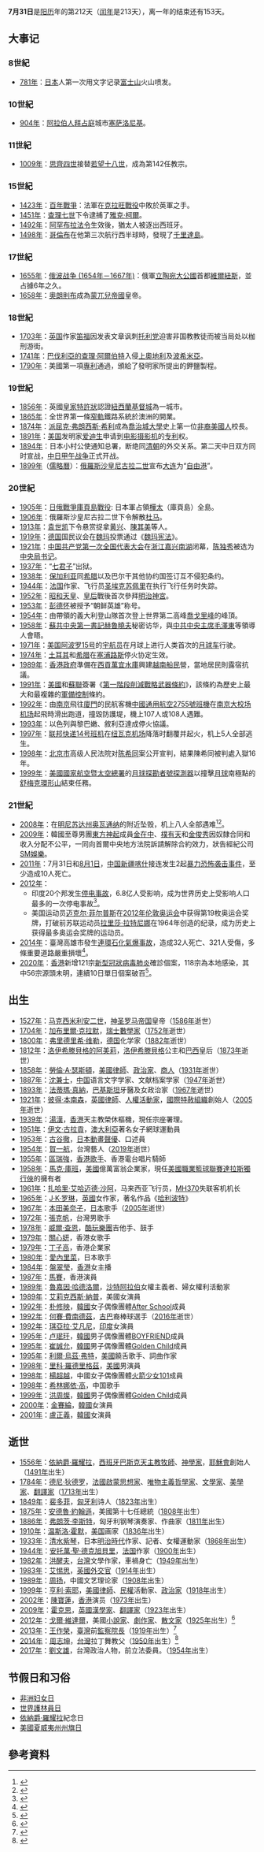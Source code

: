 {{DayInMonth|7}}
{{NoteTA
|G1=Popes
}}
'''7月31日'''是[[阳历|阳历]]年的第212天（[[闰年|闰年]]是213天），离一年的结束还有153天。

== 大事记 ==
=== 8世紀 ===
* [[781年|781年]]：[[日本|日本]]人第一次用文字记录[[富士山|富士山]]火山喷发。
=== 10世紀 ===
* [[904年|904年]]：[[阿拉伯人|阿拉伯人]]{{le|塞薩洛尼基之劫 (904年)|Sack of Thessalonica (904)|攻陷}}[[拜占庭|拜占庭]]城市[[塞萨洛尼基|塞萨洛尼基]]。

=== 11世紀 ===
* [[1009年|1009年]]：[[思齊四世|思齊四世]]接替[[若望十八世|若望十八世]]，成為第142任教宗。

=== 15世紀 ===
* [[1423年|1423年]]：[[百年戰爭|百年戰爭]]：法軍在[[克拉旺戰役|克拉旺戰役]]中敗於英軍之手。
* [[1451年|1451年]]：[[查理七世_(法兰西)|查理七世]]下令逮捕了[[雅克·柯爾|雅克·柯爾]]。
* [[1492年|1492年]]：[[阿罕布拉法令|阿罕布拉法令]]生效後，猶太人被逐出西班牙。
* [[1498年|1498年]]：[[哥倫布|哥倫布]]在他第三次航行西半球時，發現了[[特立尼达岛|千里達島]]。

=== 17世紀 ===
* [[1655年|1655年]]：[[俄波战争_(1654年－1667年)|俄波战争 (1654年－1667年)]]：俄軍{{Link-en|維爾紐斯戰役 (1655年)|Battle of Vilnius (1655)|攻入}}[[立陶宛大公國|立陶宛大公國]]首都[[維爾紐斯|維爾紐斯]]，並占據6年之久。
* [[1658年|1658年]]：[[奧朗則布|奧朗則布]]成為[[蒙兀兒帝國|蒙兀兒帝國]]皇帝。

=== 18世紀 ===
* [[1703年|1703年]]：[[英国|英国]]作家[[丹尼尔·笛福|笛福]]因发表文章讽刺[[托利党|托利党]]迫害非国教教徒而被当局处以枷刑游街。
* [[1741年|1741年]]：[[查理七世_(神聖羅馬帝國)|巴伐利亞的查理·阿爾伯特]]入侵[[上奧地利邦|上奧地利]]及[[波希米亞|波希米亞]]。
* [[1790年|1790年]]：美國第一項[[專利|專利]]通過，頒給了發明家{{le|塞繆爾·霍普金斯|Samuel Hopkins (inventor)}}所提出的鉀鹽製程。

=== 19世紀 ===
* [[1856年|1856年]]：英國[[皇家特許狀|皇家特許狀]]認證[[紐西蘭|紐西蘭]][[基督城|基督城]]為一城市。
* [[1865年|1865年]]：全世界第一條[[窄軌|窄軌]]鐵路系統於澳洲的{{le|格蘭切斯特|Grandchester, Queensland}}開業。
* [[1874年|1874年]]：[[派屈克·弗朗西斯·希利|派屈克·弗朗西斯·希利]]成為[[喬治城大學|喬治城大學]]史上第一位[[非裔美國人|非裔美國人]]校長。
* [[1891年|1891年]]：[[美国|美国]]发明家[[湯瑪斯·愛迪生|爱迪生]]申请到[[电影摄影机|电影摄影机]]的[[专利|专利]]权。
* [[1894年|1894年]]：日本小村公使通知总署，断绝同[[清朝|清朝]]的外交关系。第二天中日双方同时宣战，[[中日甲午战争|中日甲午战争]]正式开战。
* [[1899年|1899年]]（[[儒略曆|儒略曆]]）：[[俄羅斯帝國|俄羅斯]][[沙皇|沙皇]][[尼古拉二世_(俄罗斯)|尼古拉二世]]宣布[[大连|大连]]为“[[自由港|自由港]]”。

=== 20世紀 ===
* [[1905年|1905年]]：[[日俄戰爭|日俄戰爭]][[庫頁島戰役_(1905年)|庫頁島戰役]]: 日本軍占領[[樺太|樺太]]（庫頁島）全島。
* [[1906年|1906年]]：俄羅斯沙皇尼古拉二世下令解散[[國家杜馬|杜马]]。
* [[1913年|1913年]]：[[袁世凯|袁世凯]]下令悬赏捉拿[[黄兴|黄兴]]、[[陳其美|陳其美]]等人。
* [[1919年|1919年]]：[[德国|德国]]国民议会在[[魏玛|魏玛]]投票通过《[[魏玛宪法|魏玛宪法]]》。
* [[1921年|1921年]]：[[中国共产党第一次全国代表大会|中国共产党第一次全国代表大会]]在[[浙江省_(中華民國)|浙江]][[嘉兴市|嘉兴]][[南湖_(嘉兴)|南湖]]闭幕，[[陈独秀|陈独秀]]被选为[[中国共产党中央局书记|中央局书记]]。
* [[1937年|1937年]]：“[[七君子之獄|七君子]]”出狱。
* [[1938年|1938年]]：[[保加利亚|保加利亚]]同[[希腊|希腊]]以及巴尔干其他协约国签订互不侵犯条约。
* [[1944年|1944年]]：[[法国|法国]]作家、飞行员[[圣埃克苏佩里|圣埃克苏佩里]]在执行飞行任务时失踪。
* [[1952年|1952年]]：[[昭和天皇|昭和天皇]]、[[香淳皇后|皇后]]戰後首次參拜[[明治神宮|明治神宮]]。
* [[1953年|1953年]]：[[彭德怀|彭德怀]]被授予“朝鲜英雄”称号。
* [[1954年|1954年]]：由{{le|阿迪托·迪塞奧|Ardito Desio}}帶領的義大利登山隊首次登上世界第二高峰[[喬戈里峰|喬戈里峰]]的峰頂。
* [[1958年|1958年]]：[[苏共中央主要负责人列表|蘇共中央第一書記]][[赫魯曉夫|赫魯曉夫]]秘密访华，與[[中国共产党中央委员会主席|中共中央主席]][[毛澤東|毛澤東]]等領導人會晤。
* [[1971年|1971年]]：[[美国|美国]][[阿波罗15号|阿波罗15号]]的[[宇航员|宇航员]]在月球上进行人类首次的[[月球车|月球车]]行驶。
* [[1974年|1974年]]：[[土耳其|土耳其]]和[[希腊|希腊]]在[[塞浦路斯|塞浦路斯]]停火协定生效。
* [[1989年|1989年]]：[[港英政府|香港政府]]準備在[[西貢區|西貢]][[萬宜水庫|萬宜水庫]]興建[[越南船民|越南船民]]營，當地居民則露宿抗議。
* [[1991年|1991年]]：[[美國|美國]]和[[蘇聯|蘇聯]]簽署《[[第一階段削減戰略武器條約|第一階段削減戰略武器條約]]》，該條約為歷史上最大和最複雜的[[軍備控制|軍備控制]]條約。
* [[1992年|1992年]]：由[[南京|南京]]飛往[[廈門|廈門]]的民航客機[[中國通用航空2755號班機空難|中國通用航空2755號班機]]在[[南京大校场机场|南京大校场机场]]起飛時滑出跑道，撞毀防護堤，機上107人或108人遇難。
* [[1993年|1993年]]：以色列與黎巴嫩、敘利亞達成停火協議。
* [[1997年|1997年]]：[[聯邦快遞14號班機事故|联邦快递14号班机]]在[[紐華克自由國際機場|纽瓦克机场]]降落时翻覆并起火，机上5人全部逃生。
* [[1998年|1998年]]：[[北京市|北京市]]高级人民法院对[[陈希同|陈希同]]案公开宣判，結果陳希同被判處入獄16年。
* [[1999年|1999年]]：[[美國國家航空暨太空總署|美國國家航空暨太空總署]]的[[月球探勘者|月球探勘者號探測器]]以撞擊[[月球|月球]]南極點的[[舒梅克環形山|舒梅克環形山]]結束任務。

=== 21世紀 ===
* [[2008年|2008年]]：{{le|东海岸喷气机81号班机|East Coast Jets Flight 81}}在[[明尼苏达州|明尼苏达州]][[奥瓦通纳_(明尼苏达州)|奥瓦通纳]]的{{le|奥瓦通纳德格纳地区机场|Owatonna Degner Regional Airport}}附近坠毁，机上八人全部遇难<ref>{{Cite web|title=TODD HALE: Remembering a tragic day at the Owatonna Airport|url=https://www.southernminn.com/owatonna_peoples_press/community/article_aefdc2e3-e6e1-58e0-90b4-4c8a9d92901b.html|access-date=2021-05-31|last=columnist|first=TODD HALE Guest|work=Southernminn.com|language=en|archive-date=2021-06-03|archive-url=https://web.archive.org/web/20210603004411/https://www.southernminn.com/owatonna_peoples_press/community/article_aefdc2e3-e6e1-58e0-90b4-4c8a9d92901b.html|dead-url=no}}</ref><ref>{{Cite news|url=http://www.pressofatlanticcity.com/news/breaking/atlantic-city-s-revel-seen-as-memorial-to-executives-who/article_6e6710a0-8453-11e1-bf04-0019bb2963f4.html|title=Atlantic City's Revel seen as memorial to 6 executives who died in plane crash|last=Nguyen|first=Ho|date=2012-04-11|work=[[The_Press_of_Atlantic_City|The Press of Atlantic City]]|accessdate=2021-05-31|archive-date=2021-06-02|archive-url=https://web.archive.org/web/20210602233125/https://pressofatlanticcity.com/news/breaking/atlantic-city-s-revel-seen-as-memorial-to-executives-who/article_6e6710a0-8453-11e1-bf04-0019bb2963f4.html|dead-url=no}}</ref>。
* [[2009年|2009年]]：韓國至尊男團[[東方神起|東方神起]]成員[[金在中|金在中]]、[[樸有天|樸有天]]和[[金俊秀|金俊秀]]因奴隸合同和收入分配不公平，一同向首爾中央地方法院訴請解除合約效力，狀告經紀公司[[SM_Entertainment|SM娛樂]]。
* [[2011年|2011年]]：7月31日和[[8月1日|8月1日]]，[[中华人民共和国|中国]][[新疆维吾尔自治区|新疆]][[喀什市|喀什]]接连发生2起[[2011年喀什暴力恐怖袭击事件|暴力恐怖袭击事件]]，至少造成10人死亡。
* [[2012年|2012年]]：
**印度20个邦发生[[2012年7月印度大停电|停电事故]]，6.8亿人受影响，成为世界历史上受影响人口最多的一次停电事故<ref>{{Cite web|title=印度最大的错误，就是把中国当对手-中新网|url=http://www.chinanews.com/gj/2021/05-01/9468922.shtml|access-date=2021-05-31|work=www.chinanews.com|archive-date=2021-06-03|archive-url=https://web.archive.org/web/20210603000228/http://www.chinanews.com/gj/2021/05-01/9468922.shtml|dead-url=no}}</ref>。
**美国运动员[[迈克尔·菲尔普斯|迈克尔·菲尔普斯]]在[[2012年夏季奥林匹克运动会|2012年伦敦奥运会]]中获得第19枚奥运会奖牌，打破前苏联运动员[[拉里莎·拉特尼娜|拉里莎·拉特尼娜]]在1964年创造的纪录，成为历史上获得最多奥运会奖牌的运动员。
* [[2014年|2014年]]：臺灣高雄市發生[[2014年高雄氣爆事故|連環石化氣爆事故]]，造成32人死亡、321人受傷，多條重要道路嚴重損壞<ref name="KaohsiungExplosions">{{cite news|title=Many dead in Taiwan city gas blasts|url=http://www.taiwansnews.net/index.php/sid/224358099/scat/0dd057261bcc461b/ht/Many-dead-in-Taiwan-city-gas-blasts|accessdate=2014-08-02|publisher=Taiwan's News.Net|archive-url=https://web.archive.org/web/20140808043517/http://www.taiwansnews.net/index.php/sid/224358099/scat/0dd057261bcc461b/ht/Many-dead-in-Taiwan-city-gas-blasts|archive-date=2014-08-08|dead-url=yes}}</ref>。
* [[2020年|2020年]]：[[香港|香港]]新增121宗[[2019冠状病毒病|新型冠狀病毒肺炎]]確診個案，118宗為本地感染，其中56宗源頭未明，連續10日單日個案破百<ref>{{cite news |title=【累計3272宗】本港增121宗確診個案 |url=https://news.now.com/home/local/player?newsId=400042 |accessdate=2020-07-31 |work=now新聞 |date=2020-07-31 |archive-date=2020-08-01 |archive-url=https://web.archive.org/web/20200801190347/https://www.news.now.com/home/local/player?newsId=400042 |dead-url=no }}</ref>。

== 出生 ==
* [[1527年|1527年]]：[[马克西米利安二世_(神圣罗马帝国)|马克西米利安二世]]，[[神圣罗马帝国|神圣罗马帝国]]皇帝（[[1586年|1586年]]逝世）
* [[1704年|1704年]]：[[加布里爾·克拉默|加布里爾·克拉默]]，[[瑞士|瑞士]][[數學家|數學家]]（[[1752年|1752年]]逝世）
* [[1800年|1800年]]：[[弗里德里希·维勒|弗里德里希·维勒]]，[[德国|德国]]化学家（[[1882年|1882年]]逝世）
* [[1812年|1812年]]：[[洛伊希滕貝格的阿美莉|洛伊希滕貝格的阿美莉]]，[[洛伊希滕貝格|洛伊希滕貝格]]公主和[[巴西|巴西]]皇后（[[1873年|1873年]]逝世）
* [[1858年|1858年]]：[[勞倫·A·瑟斯頓|勞倫·A·瑟斯頓]]，[[美國|美國]][[律師|律師]]、[[政治家|政治家]]、[[商人|商人]]（[[1931年|1931年]]逝世）
* [[1887年|1887年]]：[[沈兼士|沈兼士]]，[[中国|中国]]语言文字学家、文献档案学家（[[1947年|1947年]]逝世）
* [[1893年|1893年]]：[[法蒂瑪·真納|法蒂瑪·真納]]，[[巴基斯坦|巴基斯坦]]牙醫及女政治家（[[1967年|1967年]]逝世）
* [[1921年|1921年]]：[[彼得·本南森|彼得·本南森]]，[[英國|英國]][[律師|律師]]、[[人權活動家|人權活動家]]，[[國際特赦組織|國際特赦組織]]創始人（[[2005年|2005年]]逝世）
* [[1939年|1939年]]：[[湯漢|湯漢]]，[[香港|香港]]天主教榮休樞機，現任宗座署理。
* [[1951年|1951年]]：[[伊文·古拉貢|伊文·古拉貢]]，[[澳大利亞|澳大利亞]]著名女子網球運動員
* [[1953年|1953年]]：[[古谷徹|古谷徹]]，[[日本動畫|日本動畫]][[聲優|聲優]]、口述員
* [[1954年|1954年]]：[[賀一航|賀一航]]，台灣藝人（[[2019年|2019年]]逝世）
* [[1955年|1955年]]：[[區瑞強|區瑞強]]，[[香港歌手|香港歌手]]、香港電台唱片騎師
* [[1958年|1958年]]：[[馬克·庫班|馬克·庫班]]，[[美國|美國]]億萬富翁企業家，現任[[美國職業籃球聯賽|美國職業籃球聯賽]][[達拉斯獨行俠|達拉斯獨行俠]]的擁有者
* [[1961年|1961年]]：[[扎哈里·艾哈迈德·沙阿|扎哈里·艾哈迈德·沙阿]]，马来西亚飞行员，[[MH370|MH370]]失联客机机长
* [[1965年|1965年]]：[[乔安·凯瑟琳·罗琳|J·K·罗琳]]，[[英國|英國]]女作家，著名作品《[[哈利波特|哈利波特]]》
* [[1967年|1967年]]：[[本田美奈子|本田美奈子]]，[[日本|日本]]歌手（[[2005年|2005年]]逝世）
* [[1972年|1972年]]：[[張克帆|張克帆]]，台灣男歌手
* [[1978年|1978年]]：[[威爾·查恩|威爾·查恩]]，[[酷玩樂團|酷玩樂團]]吉他手、鼓手
* [[1979年|1979年]]：[[關心妍|關心妍]]，香港女歌手
* [[1979年|1979年]]：[[丁子高|丁子高]]，香港企業家
* [[1980年|1980年]]：[[愛內里菜|愛內里菜]]，日本歌手
* [[1984年|1984年]]：[[盤翠瑩|盤翠瑩]]，[[香港|香港]]女主播
* [[1987年|1987年]]：[[馬賽_(藝人)|馬賽]]，香港演員
* [[1989年|1989年]]：[[魯嘉因·哈德洛爾|魯嘉因·哈德洛爾]]，[[沙特阿拉伯|沙特阿拉伯]]女權主義者、婦女權利活動家
* [[1989年|1989年]]：[[艾莉克西斯·納普|艾莉克西斯·納普]]，美國女演員
* [[1992年|1992年]]：[[Lizzy_(韩国歌手)|朴修映]]，[[韓國|韓國]]女子偶像團體[[After_School|After School]]成員
* [[1992年|1992年]]：[[何賽·費南德茲|何賽·費南德茲]]，[[古巴|古巴]]裔棒球選手（[[2016年|2016年]]逝世）
* [[1992年|1992年]]：[[琪亞拉·艾凡尼|琪亞拉·艾凡尼]]，[[印度|印度]]女演員
* [[1995年|1995年]]：[[卢珉玗|卢珉玗]]，[[韓國|韓國]]男子偶像團體[[Boyfriend_(男子团体)|BOYFRIEND]]成員
* [[1995年|1995年]]：[[崔誠允|崔誠允]]，[[韓國|韓國]]男子偶像團體[[Golden_Child|Golden Child]]成員
* [[1995年|1995年]]：[[利爾·烏茲·弗特|利爾·烏茲·弗特]]，[[美國|美國]]饒舌歌手、詞曲作家
* [[1998年|1998年]]：[[里科·羅德里格茲|里科·羅德里格茲]]，[[美國|美國]]男演員
* [[1998年|1998年]]：[[楊超越|楊超越]]，中國女子偶像團體[[火箭少女101|火箭少女101]]成員
* [[1998年|1998年]]：[[希林娜依·高|希林娜依·高]]，中国歌手
* [[1999年|1999年]]：[[洪周燦|洪周燦]]，[[韓國|韓國]]男子偶像團體[[Golden_Child|Golden Child]]成員
* [[2000年|2000年]]：[[金賽綸|金賽綸]]，[[韓國|韓國]]女演員
* [[2001年|2001年]]：[[盧正義|盧正義]]，[[韓國|韓國]]女演員

== 逝世 ==
* [[1556年|1556年]]：[[依納爵·羅耀拉|依納爵·羅耀拉]]，[[西班牙|西班牙]][[巴斯克人|巴斯克]][[天主教|天主教]][[牧師|牧師]]、[[神學家|神學家]]，[[耶穌會|耶穌會]]創始人（[[1491年|1491年]]出生）
* [[1784年|1784年]]：[[德尼·狄德罗|德尼·狄德罗]]，[[法國|法國]][[啟蒙思想|啟蒙思想家]]、[[唯物主義|唯物主義]][[哲學家|哲學家]]、[[文學家|文學家]]、[[美學|美學家]]、[[翻譯家|翻譯家]]（[[1713年|1713年]]出生）
* [[1849年|1849年]]：[[裴多菲|裴多菲]]，[[匈牙利|匈牙利]]诗人（[[1823年|1823年]]出生）
* [[1875年|1875年]]：[[安德魯·約翰遜|安德魯·約翰遜]]，美國第十七任總統（[[1808年|1808年]]出生）
* [[1886年|1886年]]：[[弗朗茨·李斯特|弗朗茨·李斯特]]，匈牙利钢琴演奏家、作曲家（[[1811年|1811年]]出生）
* [[1910年|1910年]]：[[温斯洛·霍默|温斯洛·霍默]]，[[美国|美国]]画家（[[1836年|1836年]]出生）
* [[1933年|1933年]]：[[清水紫琴|清水紫琴]]，日本[[明治時代|明治時代]]作家、記者、女權運動家（[[1868年|1868年]]出生）
* [[1944年|1944年]]：[[安托萬·聖·德克旭貝里|安托萬·聖·德克旭貝里]]，[[法国|法国]]作家（[[1900年|1900年]]出生）
* [[1982年|1982年]]：[[洪醒夫|洪醒夫]]，[[台灣|台灣]]文學作家，車禍身亡（[[1949年|1949年]]出生）
* [[1983年|1983年]]：[[艾惕思|艾惕思]]，[[英國|英國]][[外交官|外交官]]（[[1914年|1914年]]出生）
* [[1989年|1989年]]：[[周扬_(学者)|周扬]]，中國文艺理论家（[[1908年|1908年]]出生）
* [[1999年|1999年]]：[[亨利·索耶|亨利·索耶]]，[[美國|美國]][[律師|律師]]、[[民權|民權]]活動家、[[政治家|政治家]]（[[1918年|1918年]]出生）
* [[2002年|2002年]]：[[陳寶蓮|陳寶蓮]]，[[香港|香港]]演员（[[1973年|1973年]]出生）
* [[2009年|2009年]]：[[霍克思|霍克思]]，[[英國|英國]][[漢學家|漢學家]]、[[翻譯家|翻譯家]]（[[1923年|1923年]]出生）
* [[2012年|2012年]]：[[戈爾·維達爾|戈爾·維達爾]]，美國[[小說家|小說家]]、[[劇作家|劇作家]]、[[散文家|散文家]]（[[1925年|1925年]]出生）<ref>{{Cite web |url=http://www.huffingtonpost.com/2012/08/01/gore-vidal-dead-author-playwright-intellectual-obituary_n_1726666.html |title=BBC News - Gore Vidal Dead: American Intellectual, Author And Playwright Dies At 86 |accessdate=2012-08-01 |archive-date=2012-08-01 |archive-url=https://web.archive.org/web/20120801052733/http://www.huffingtonpost.com/2012/08/01/gore-vidal-dead-author-playwright-intellectual-obituary_n_1726666.html |dead-url=no }}</ref>
* [[2013年|2013年]]：[[王作榮|王作榮]]，[[臺灣|臺灣]]前[[監察院院長|監察院長]]（[[1919年|1919年]]出生）<ref>{{cite news | url = http://www.cna.com.tw/News/FirstNews/201307310017-1.aspx | title = 王作榮病逝 享壽95歲 | publisher = [[臺灣|臺灣]][[中央通訊社|中央社]] | date = 2013-07-31 | accessdate = 2013-08-02 | archive-date = 2013-08-03 | archive-url = https://web.archive.org/web/20130803154048/http://www.cna.com.tw/News/FirstNews/201307310017-1.aspx | dead-url = no }}</ref>
* [[2014年|2014年]]：[[周志坤|周志坤]]，[[台灣|台灣]]拉丁舞教父（[[1950年|1950年]]出生）<ref>{{cite news | title = 華仔不捨恩師周志坤64歲逝 劉真慟舞蹈界父親 | author = 葉文正 | publisher = [[蘋果日報_(台灣)|臺灣蘋果日報]] | url = https://tw.appledaily.com/entertainment/20140802/BA6U2OY7UPGOWZZHSSXIVEFSFU/ | date = 2014-08-02 | accessdate = 2021-07-31 | language = zh-tw | archive-date = 2021-07-31 | archive-url = https://web.archive.org/web/20210731041826/https://tw.appledaily.com/entertainment/20140802/BA6U2OY7UPGOWZZHSSXIVEFSFU/ | dead-url = no }}</ref>
* [[2017年|2017年]]：[[劉文雄_(基隆市)|劉文雄]]，台灣政治人物，前立法委員。（[[1954年|1954年]]出生）

== 节假日和习俗 ==
* [[非洲妇女日|非洲妇女日]]
* [[世界護林員日|世界護林員日]]
* [[依納爵·羅耀拉|依納爵·羅耀拉]]紀念日
* [[美國|美國]][[夏威夷州|夏威夷州]][[夏威夷州州旗|州旗日]]

== 參考資料 ==
{{reflist}}
{{月份}}